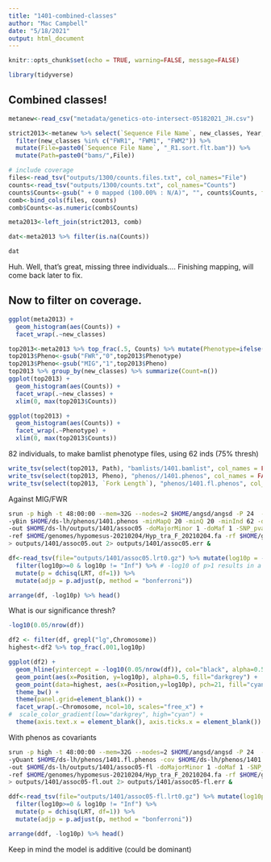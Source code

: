 ```yaml
---
title: "1401-combined-classes"
author: "Mac Campbell"
date: "5/18/2021"
output: html_document
---
```


```r
knitr::opts_chunk$set(echo = TRUE, warning=FALSE, message=FALSE)
```

```r
library(tidyverse)
```


## Combined classes!

```r
metanew<-read_csv("metadata/genetics-oto-intersect-05182021_JH.csv")

strict2013<-metanew %>% select(`Sequence File Name`, new_classes, Year, `Fork Length`) %>% filter(Year==2013) %>% 
  filter(new_classes %in% c("FWR1", "FWM1", "FWM2")) %>%
  mutate(File=paste0(`Sequence File Name`, "_R1.sort.flt.bam")) %>%
  mutate(Path=paste0("bams/",File))

```

```r
# include coverage
files<-read_tsv("outputs/1300/counts.files.txt", col_names="File")
counts<-read_tsv("outputs/1300/counts.txt", col_names="Counts")
counts$Counts<-gsub(" + 0 mapped (100.00% : N/A)", "", counts$Counts, fixed = TRUE)
comb<-bind_cols(files, counts)
comb$Counts<-as.numeric(comb$Counts)
```

```r
meta2013<-left_join(strict2013, comb) 

dat<-meta2013 %>% filter(is.na(Counts)) 

dat
```

Huh. Well, that's great, missing three individuals.... Finishing mapping, will come back later to fix.

## Now to filter on coverage.
```r
ggplot(meta2013) +
  geom_histogram(aes(Counts)) +
  facet_wrap(.~new_classes)
```

```r
top2013<-meta2013 %>% top_frac(.5, Counts) %>% mutate(Phenotype=ifelse(new_classes=="FWR1","FWR","MIG"))
top2013$Pheno<-gsub("FWR","0",top2013$Phenotype)
top2013$Pheno<-gsub("MIG","1",top2013$Pheno)
top2013 %>% group_by(new_classes) %>% summarize(Count=n())
ggplot(top2013) +
  geom_histogram(aes(Counts)) +
  facet_wrap(.~new_classes) +
  xlim(0, max(top2013$Counts))

ggplot(top2013) +
  geom_histogram(aes(Counts)) +
  facet_wrap(.~Phenotype) +
  xlim(0, max(top2013$Counts))
```

82 individuals, to make bamlist phenotype files, using 62 inds (75% thresh)
```r
write_tsv(select(top2013, Path), "bamlists/1401.bamlist", col_names = FALSE)
write_tsv(select(top2013, Pheno), "phenos//1401.phenos", col_names = FALSE)
write_tsv(select(top2013, `Fork Length`), "phenos/1401.fl.phenos", col_names = FALSE)
```

Against MIG/FWR
```sh
srun -p high -t 48:00:00 --mem=32G --nodes=2 $HOME/angsd/angsd -P 24  -bam $HOME/ds-lh/bamlists/1401.bamlist \
-yBin $HOME/ds-lh/phenos/1401.phenos -minMapQ 20 -minQ 20 -minInd 62 -doAsso 1 -GL 1 \
-out $HOME/ds-lh/outputs/1401/assoc05 -doMajorMinor 1 -doMaf 1 -SNP_pval 1e-6 \
-ref $HOME/genomes/hypomesus-20210204/Hyp_tra_F_20210204.fa -rf $HOME/genomes/hypomesus-20210204/large-contigs.txt \
> outputs/1401/assoc05.out 2> outputs/1401/assoc05.err &
```

```r
df<-read_tsv(file="outputs/1401/assoc05.lrt0.gz") %>% mutate(log10p = -log10(dchisq(LRT, df = 1))) %>%
  filter(log10p>=0 & log10p != "Inf") %>% # -log10 of p>1 results in a negative value, which seems nonsensical and doesn't affect adjp much
  mutate(p = dchisq(LRT, df=1)) %>%
  mutate(adjp = p.adjust(p, method = "bonferroni"))

arrange(df, -log10p) %>% head()
```

What is our significance thresh?
```r
-log10(0.05/nrow(df))
```

```r
df2 <- filter(df, grepl("lg",Chromosome))
highest<-df2 %>% top_frac(.001,log10p) 

ggplot(df2) +
  geom_hline(yintercept = -log10(0.05/nrow(df)), col="black", alpha=0.5) +
  geom_point(aes(x=Position, y=log10p), alpha=0.5, fill="darkgrey") +
  geom_point(data=highest, aes(x=Position,y=log10p), pch=21, fill="cyan") +
  theme_bw() +
  theme(panel.grid=element_blank()) +
  facet_wrap(.~Chromosome, ncol=10, scales="free_x") +
#  scale_color_gradient(low="darkgrey", high="cyan") +
  theme(axis.text.x = element_blank(), axis.ticks.x = element_blank())
```  
  
With phenos as covariants
```sh
srun -p high -t 48:00:00 --mem=32G --nodes=2 $HOME/angsd/angsd -P 24  -bam $HOME/ds-lh/bamlists/1401.bamlist \
-yQuant $HOME/ds-lh/phenos/1401.fl.phenos -cov $HOME/ds-lh/phenos/1401.phenos -minMapQ 20 -minQ 20 -minInd 62 -doAsso 2 -doPost 1 -GL 1 \
-out $HOME/ds-lh/outputs/1401/assoc05-fl -doMajorMinor 1 -doMaf 1 -SNP_pval 1e-6 \
-ref $HOME/genomes/hypomesus-20210204/Hyp_tra_F_20210204.fa -rf $HOME/genomes/hypomesus-20210204/large-contigs.txt \
> outputs/1401/assoc05-fl.out 2> outputs/1401/assoc05-fl.err &
```


```r
ddf<-read_tsv(file="outputs/1401/assoc05-fl.lrt0.gz") %>% mutate(log10p = -log10(dchisq(LRT, df = 1))) %>%
  filter(log10p>=0 & log10p != "Inf") %>%
  mutate(p = dchisq(LRT, df=1)) %>%
  mutate(adjp = p.adjust(p, method = "bonferroni"))

arrange(ddf, -log10p) %>% head()
```

Keep in mind the model is additive (could be dominant)